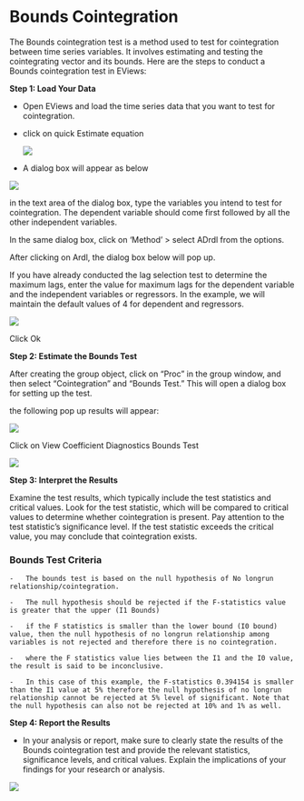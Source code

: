 # Bounds Cointegration

The Bounds cointegration test is a method used to test for cointegration between time series variables. It involves estimating and testing the cointegrating vector and its bounds. Here are the steps to conduct a Bounds cointegration test in EViews:

**Step 1: Load Your Data**

-   Open EViews and load the time series data that you want to test for cointegration.

-   click on quick  Estimate equation

    ![](images/bounds1.png)

-   A dialog box will appear as below

![](images/bounds2.png)

in the text area of the dialog box, type the variables you intend to test for cointegration. The dependent variable should come first followed by all the other independent variables.

In the same dialog box, click on 'Method' \> select ADrdl from the options.

After clicking on Ardl, the dialog box below will pop up.

If you have already conducted the lag selection test to determine the maximum lags, enter the value for maximum lags for the dependent variable and the independent variables or regressors. In the example, we will maintain the default values of 4 for dependent and regressors.

![](images/bounds3.png)

Click Ok

**Step 2: Estimate the Bounds Test**

After creating the group object, click on "Proc" in the group window, and then select "Cointegration" and "Bounds Test." This will open a dialog box for setting up the test.

the following pop up results will appear:

![](images/bounds5.png)

Click on View Coefficient Diagnostics Bounds Test

![](images/bounds6.png)

**Step 3: Interpret the Results**

Examine the test results, which typically include the test statistics and critical values. Look for the test statistic, which will be compared to critical values to determine whether cointegration is present. Pay attention to the test statistic's significance level. If the test statistic exceeds the critical value, you may conclude that cointegration exists.

### Bounds Test Criteria

    -   The bounds test is based on the null hypothesis of No longrun relationship/cointegration.

    -   The null hypothesis should be rejected if the F-statistics value is greater that the upper (I1 Bounds)

    -   if the F statistics is smaller than the lower bound (I0 bound) value, then the null hypothesis of no longrun relationship among variables is not rejected and therefore there is no cointegration.

    -   where the F statistics value lies between the I1 and the I0 value, the result is said to be inconclusive.

    -   In this case of this example, the F-statistics 0.394154 is smaller than the I1 value at 5% therefore the null hypothesis of no longrun relationship cannot be rejected at 5% level of significant. Note that the null hypothesis can also not be rejected at 10% and 1% as well.

**Step 4: Report the Results**

-   In your analysis or report, make sure to clearly state the results of the Bounds cointegration test and provide the relevant statistics, significance levels, and critical values. Explain the implications of your findings for your research or analysis.

![](images/chart-01.png)

